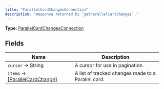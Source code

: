 ```yaml
---
title: "ParallelCardChangesConnection"
description: "Response returned by `getParallelCardChanges`."
---
```


**Type:** [ParallelCardChangesConnection](/api-reference/types/parallelcardchangesconnection)

## Fields

| Name | Description |
|------|-------------|
| `cursor` → String | A cursor for use in pagination. |
| `items` → [[ParallelCardChange]](/api-reference/types/parallelcardchange) | A list of tracked changes made to a Parallel card. |


